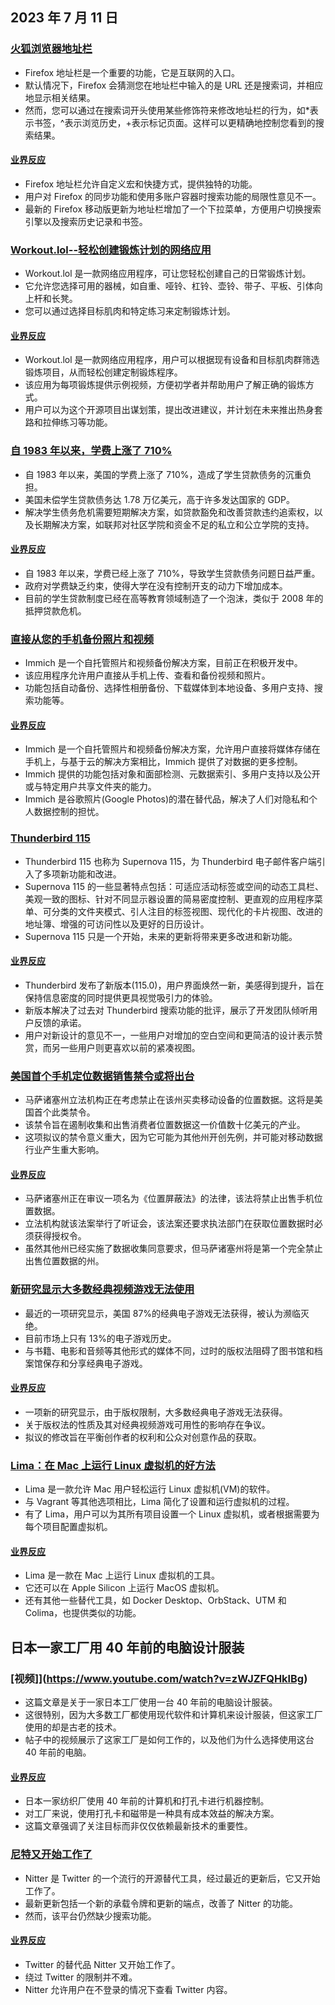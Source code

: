

<CallToAction />

<Steps>

## 2023 年 7 月 11 日

### [火狐浏览器地址栏](https://wiki.tilde.institute/w/firefox-address-bar-tips)

- Firefox 地址栏是一个重要的功能，它是互联网的入口。
- 默认情况下，Firefox 会猜测您在地址栏中输入的是 URL 还是搜索词，并相应地显示相关结果。
- 然而，您可以通过在搜索词开头使用某些修饰符来修改地址栏的行为，如\*表示书签，^表示浏览历史，+表示标记页面。这样可以更精确地控制您看到的搜索结果。

#### [业界反应](http://news.ycombinator.com/item?id=36666116)

- Firefox 地址栏允许自定义宏和快捷方式，提供独特的功能。
- 用户对 Firefox 的同步功能和使用多账户容器时搜索功能的局限性意见不一。
- 最新的 Firefox 移动版更新为地址栏增加了一个下拉菜单，方便用户切换搜索引擎以及搜索历史记录和书签。

### [Workout.lol--轻松创建锻炼计划的网络应用](https://workout.lol)

- Workout.lol 是一款网络应用程序，可让您轻松创建自己的日常锻炼计划。
- 它允许您选择可用的器械，如自重、哑铃、杠铃、壶铃、带子、平板、引体向上杆和长凳。
- 您可以通过选择目标肌肉和特定练习来定制锻炼计划。

#### [业界反应](http://news.ycombinator.com/item?id=36662655)

- Workout.lol 是一款网络应用程序，用户可以根据现有设备和目标肌肉群筛选锻炼项目，从而轻松创建定制锻炼程序。
- 该应用为每项锻炼提供示例视频，方便初学者并帮助用户了解正确的锻炼方式。
- 用户可以为这个开源项目出谋划策，提出改进建议，并计划在未来推出热身套路和拉伸练习等功能。

### [自 1983 年以来，学费上涨了 710%](https://statecraft.beehiiv.com/p/student-loan-debt-forgiveness)

- 自 1983 年以来，美国的学费上涨了 710%，造成了学生贷款债务的沉重负担。
- 美国未偿学生贷款债务达 1.78 万亿美元，高于许多发达国家的 GDP。
- 解决学生债务危机需要短期解决方案，如贷款豁免和改善贷款违约追索权，以及长期解决方案，如联邦对社区学院和资金不足的私立和公立学院的支持。

#### [业界反应](http://news.ycombinator.com/item?id=36669253)

- 自 1983 年以来，学费已经上涨了 710%，导致学生贷款债务问题日益严重。
- 政府对学费缺乏约束，使得大学在没有控制开支的动力下增加成本。
- 目前的学生贷款制度已经在高等教育领域制造了一个泡沫，类似于 2008 年的抵押贷款危机。

### [直接从您的手机备份照片和视频](https://github.com/immich-app/immich)

- Immich 是一个自托管照片和视频备份解决方案，目前正在积极开发中。
- 该应用程序允许用户直接从手机上传、查看和备份视频和照片。
- 功能包括自动备份、选择性相册备份、下载媒体到本地设备、多用户支持、搜索功能等。

#### [业界反应](http://news.ycombinator.com/item?id=36673224)

- Immich 是一个自托管照片和视频备份解决方案，允许用户直接将媒体存储在手机上，与基于云的解决方案相比，Immich 提供了对数据的更多控制。
- Immich 提供的功能包括对象和面部检测、元数据索引、多用户支持以及公开或与特定用户共享文件夹的能力。
- Immich 是谷歌照片(Google Photos)的潜在替代品，解决了人们对隐私和个人数据控制的担忧。

### [Thunderbird 115](https://www.thunderbird.net/en-US/thunderbird/115.0/whatsnew/)

- Thunderbird 115 也称为 Supernova 115，为 Thunderbird 电子邮件客户端引入了多项新功能和改进。
- Supernova 115 的一些显著特点包括：可适应活动标签或空间的动态工具栏、美观一致的图标、针对不同显示器设置的简易密度控制、更直观的应用程序菜单、可分类的文件夹模式、引人注目的标签视图、现代化的卡片视图、改进的地址簿、增强的可访问性以及更好的日历设计。
- Supernova 115 只是一个开始，未来的更新将带来更多改进和新功能。

#### [业界反应](http://news.ycombinator.com/item?id=36664113)

- Thunderbird 发布了新版本(115.0)，用户界面焕然一新，美感得到提升，旨在保持信息密度的同时提供更具视觉吸引力的体验。
- 新版本解决了过去对 Thunderbird 搜索功能的批评，展示了开发团队倾听用户反馈的承诺。
- 用户对新设计的意见不一，一些用户对增加的空白空间和更简洁的设计表示赞赏，而另一些用户则更喜欢以前的紧凑视图。

### [美国首个手机定位数据销售禁令或将出台](https://www.wsj.com/articles/first-u-s-ban-on-sale-of-cellphone-location-data-might-be-coming-fbe47e53)

- 马萨诸塞州立法机构正在考虑禁止在该州买卖移动设备的位置数据。这将是美国首个此类禁令。
- 该禁令旨在遏制收集和出售消费者位置数据这一价值数十亿美元的产业。
- 这项拟议的禁令意义重大，因为它可能为其他州开创先例，并可能对移动数据行业产生重大影响。

#### [业界反应](http://news.ycombinator.com/item?id=36667848)

- 马萨诸塞州正在审议一项名为《位置屏蔽法》的法律，该法将禁止出售手机位置数据。
- 立法机构就该法案举行了听证会，该法案还要求执法部门在获取位置数据时必须获得授权令。
- 虽然其他州已经实施了数据收集同意要求，但马萨诸塞州将是第一个完全禁止出售位置数据的州。

### [新研究显示大多数经典视频游戏无法使用](https://gamehistory.org/87percent/)

- 最近的一项研究显示，美国 87%的经典电子游戏无法获得，被认为濒临灭绝。
- 目前市场上只有 13%的电子游戏历史。
- 与书籍、电影和音频等其他形式的媒体不同，过时的版权法阻碍了图书馆和档案馆保存和分享经典电子游戏。

#### [业界反应](http://news.ycombinator.com/item?id=36668472)

- 一项新的研究显示，由于版权限制，大多数经典电子游戏无法获得。
- 关于版权法的性质及其对经典视频游戏可用性的影响存在争议。
- 拟议的修改旨在平衡创作者的权利和公众对创意作品的获取。

### [Lima：在 Mac 上运行 Linux 虚拟机的好方法](https://jvns.ca/blog/2023/07/10/lima--a-nice-way-to-run-linux-vms-on-mac/)

- Lima 是一款允许 Mac 用户轻松运行 Linux 虚拟机(VM)的软件。
- 与 Vagrant 等其他选项相比，Lima 简化了设置和运行虚拟机的过程。
- 有了 Lima，用户可以为其所有项目设置一个 Linux 虚拟机，或者根据需要为每个项目配置虚拟机。

#### [业界反应](http://news.ycombinator.com/item?id=36668964)

- Lima 是一款在 Mac 上运行 Linux 虚拟机的工具。
- 它还可以在 Apple Silicon 上运行 MacOS 虚拟机。
- 还有其他一些替代工具，如 Docker Desktop、OrbStack、UTM 和 Colima，也提供类似的功能。

## 日本一家工厂用 40 年前的电脑设计服装

### [视频]](https://www.youtube.com/watch?v=zWJZFQHklBg)

- 这篇文章是关于一家日本工厂使用一台 40 年前的电脑设计服装。
- 这很特别，因为大多数工厂都使用现代软件和计算机来设计服装，但这家工厂使用的却是古老的技术。
- 帖子中的视频展示了这家工厂是如何工作的，以及他们为什么选择使用这台 40 年前的电脑。

#### [业界反应](http://news.ycombinator.com/item?id=36662392)

- 日本一家纺织厂使用 40 年前的计算机和打孔卡进行机器控制。
- 对工厂来说，使用打孔卡和磁带是一种具有成本效益的解决方案。
- 这篇文章强调了关注目标而非仅仅依赖最新技术的重要性。

### [尼特又开始工作了](https://github.com/zedeus/nitter/pull/927)

- Nitter 是 Twitter 的一个流行的开源替代工具，经过最近的更新后，它又开始工作了。
- 最新更新包括一个新的承载令牌和更新的端点，改善了 Nitter 的功能。
- 然而，该平台仍然缺少搜索功能。

#### [业界反应](http://news.ycombinator.com/item?id=36665406)

- Twitter 的替代品 Nitter 又开始工作了。
- 绕过 Twitter 的限制并不难。
- Nitter 允许用户在不登录的情况下查看 Twitter 内容。

</Steps>
